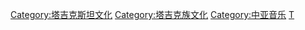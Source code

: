 [[Category:塔吉克斯坦文化|Category:塔吉克斯坦文化]]
[[Category:塔吉克族文化|Category:塔吉克族文化]]
[[Category:中亚音乐|Category:中亚音乐]]
[[Category:各族群音乐|T]]